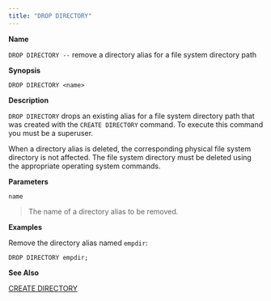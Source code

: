 ```yaml
---
title: "DROP DIRECTORY"
---
```


**Name**

`DROP DIRECTORY --` remove a directory alias for a file system directory path

**Synopsis**

``` text
DROP DIRECTORY <name>
```

**Description**

`DROP DIRECTORY` drops an existing alias for a file system directory path that was created with the `CREATE DIRECTORY` command. To execute this command you must be a superuser.

When a directory alias is deleted, the corresponding physical file system directory is not affected. The file system directory must be deleted using the appropriate operating system commands.

**Parameters**

`name`

> The name of a directory alias to be removed.

**Examples**

Remove the directory alias named `empdir`:

``` text
DROP DIRECTORY empdir;
```

**See Also**

[CREATE DIRECTORY](create_directory)
